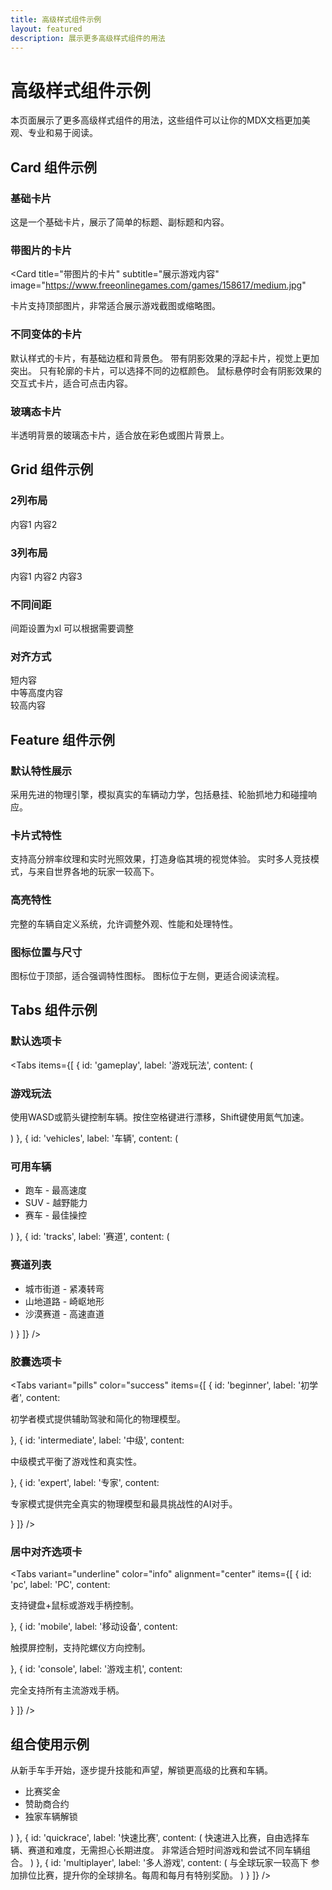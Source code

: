 ```yaml
---
title: 高级样式组件示例
layout: featured
description: 展示更多高级样式组件的用法
---
```



# 高级样式组件示例

本页面展示了更多高级样式组件的用法，这些组件可以让你的MDX文档更加美观、专业和易于阅读。

## Card 组件示例

### 基础卡片

<Card title="基础卡片" subtitle="默认样式">
  这是一个基础卡片，展示了简单的标题、副标题和内容。
</Card>

### 带图片的卡片

<Card 
  title="带图片的卡片" 
  subtitle="展示游戏内容" 
  image="https://www.freeonlinegames.com/games/158617/medium.jpg"
>
  卡片支持顶部图片，非常适合展示游戏截图或缩略图。
</Card>

### 不同变体的卡片

<Grid columns={2} gap="lg">
  <Card title="默认卡片" variant="default">
    默认样式的卡片，有基础边框和背景色。
  </Card>
  
  <Card title="浮起卡片" variant="elevated">
    带有阴影效果的浮起卡片，视觉上更加突出。
  </Card>
  
  <Card title="轮廓卡片" variant="outlined" color="primary">
    只有轮廓的卡片，可以选择不同的边框颜色。
  </Card>
  
  <Card title="交互式卡片" variant="interactive" withAction={true}>
    鼠标悬停时会有阴影效果的交互式卡片，适合可点击内容。
  </Card>
</Grid>

### 玻璃态卡片

<div className="bg-gradient-to-r from-primary-100 to-info-light p-8 rounded-lg">
  <Card title="玻璃态卡片" variant="glass" color="primary">
    半透明背景的玻璃态卡片，适合放在彩色或图片背景上。
  </Card>
</div>

## Grid 组件示例

### 2列布局

<Grid columns={2} gap="md">
  <Card title="第一项">内容1</Card>
  <Card title="第二项">内容2</Card>
</Grid>

### 3列布局

<Grid columns={3} gap="md">
  <Card title="第一项">内容1</Card>
  <Card title="第二项">内容2</Card>
  <Card title="第三项">内容3</Card>
</Grid>

### 不同间距

<Grid columns={2} gap="xl">
  <Card title="较大间距">间距设置为xl</Card>
  <Card title="较大间距">可以根据需要调整</Card>
</Grid>

### 对齐方式

<Grid columns={3} gap="md" alignItems="center">
  <div className="h-32 bg-primary-100 flex items-center justify-center">短内容</div>
  <div className="h-48 bg-primary-100 flex items-center justify-center">中等高度内容</div>
  <div className="h-64 bg-primary-100 flex items-center justify-center">较高内容</div>
</Grid>

## Feature 组件示例

### 默认特性展示

<Feature title="游戏物理引擎">
  采用先进的物理引擎，模拟真实的车辆动力学，包括悬挂、轮胎抓地力和碰撞响应。
</Feature>

### 卡片式特性

<Grid columns={2} gap="md">
  <Feature title="高级图形" icon="🎮" variant="card">
    支持高分辨率纹理和实时光照效果，打造身临其境的视觉体验。
  </Feature>
  
  <Feature title="多人竞技" icon="🏆" variant="card">
    实时多人竞技模式，与来自世界各地的玩家一较高下。
  </Feature>
</Grid>

### 高亮特性

<Feature title="自定义车辆" icon="🔧" variant="highlight" color="warning">
  完整的车辆自定义系统，允许调整外观、性能和处理特性。
</Feature>

### 图标位置与尺寸

<Grid columns={2} gap="md">
  <Feature title="顶部图标" iconPosition="top" iconSize="lg" variant="card">
    图标位于顶部，适合强调特性图标。
  </Feature>
  
  <Feature title="左侧图标" iconPosition="left" iconSize="md" variant="card">
    图标位于左侧，更适合阅读流程。
  </Feature>
</Grid>

## Tabs 组件示例

### 默认选项卡

<Tabs items={[
  {
    id: 'gameplay',
    label: '游戏玩法',
    content: (
      <div>
        <h3>游戏玩法</h3>
        <p>使用WASD或箭头键控制车辆。按住空格键进行漂移，Shift键使用氮气加速。</p>
      </div>
    )
  },
  {
    id: 'vehicles',
    label: '车辆',
    content: (
      <div>
        <h3>可用车辆</h3>
        <ul>
          <li>跑车 - 最高速度</li>
          <li>SUV - 越野能力</li>
          <li>赛车 - 最佳操控</li>
        </ul>
      </div>
    )
  },
  {
    id: 'tracks',
    label: '赛道',
    content: (
      <div>
        <h3>赛道列表</h3>
        <ul>
          <li>城市街道 - 紧凑转弯</li>
          <li>山地道路 - 崎岖地形</li>
          <li>沙漠赛道 - 高速直道</li>
        </ul>
      </div>
    )
  }
]} />

### 胶囊选项卡

<Tabs 
  variant="pills" 
  color="success"
  items={[
    {
      id: 'beginner',
      label: '初学者',
      content: <p>初学者模式提供辅助驾驶和简化的物理模型。</p>
    },
    {
      id: 'intermediate',
      label: '中级',
      content: <p>中级模式平衡了游戏性和真实性。</p>
    },
    {
      id: 'expert',
      label: '专家',
      content: <p>专家模式提供完全真实的物理模型和最具挑战性的AI对手。</p>
    }
  ]} 
/>

### 居中对齐选项卡

<Tabs 
  variant="underline" 
  color="info"
  alignment="center"
  items={[
    {
      id: 'pc',
      label: 'PC',
      content: <p>支持键盘+鼠标或游戏手柄控制。</p>
    },
    {
      id: 'mobile',
      label: '移动设备',
      content: <p>触摸屏控制，支持陀螺仪方向控制。</p>
    },
    {
      id: 'console',
      label: '游戏主机',
      content: <p>完全支持所有主流游戏手柄。</p>
    }
  ]} 
/>

## 组合使用示例

<Section title="游戏模式" variant="card">
  <Tabs
    variant="pills"
    items={[
      {
        id: 'career',
        label: '职业模式',
        content: (
          <Grid columns={2} gap="md">
            <Feature title="职业进阶" icon="📈" iconPosition="left" variant="highlight">
              从新手车手开始，逐步提升技能和声望，解锁更高级的比赛和车辆。
            </Feature>
            <Card variant="elevated" title="奖励系统">
              <ul>
                <li>比赛奖金</li>
                <li>赞助商合约</li>
                <li>独家车辆解锁</li>
              </ul>
            </Card>
          </Grid>
        )
      },
      {
        id: 'quickrace',
        label: '快速比赛',
        content: (
          <Callout type="tip">
            快速进入比赛，自由选择车辆、赛道和难度，无需担心长期进度。
            非常适合短时间游戏和尝试不同车辆组合。
          </Callout>
        )
      },
      {
        id: 'multiplayer',
        label: '多人游戏',
        content: (
          <Card variant="glass" title="在线竞技">
            <Paragraph lead={true}>与全球玩家一较高下</Paragraph>
            <Feature title="排位赛" icon="🏆" iconPosition="left">
              参加排位比赛，提升你的全球排名。每周和每月有特别奖励。
            </Feature>
          </Card>
        )
      }
    ]}
  />
</Section> 